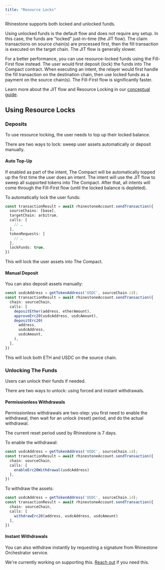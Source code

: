 ```yaml
---
title: "Resource Locks"
---
```


Rhinestone supports both locked and unlocked funds.

Using unlocked funds is the default flow and does not require any setup. In this case, the funds are "locked" just-in-time (the JIT flow). The claim transactions on source chain(s) are processed first, then the fill transaction is executed on the target chain. The JIT flow is generally slower.

For a better performance, you can use resource-locked funds using the Fill-First flow instead. The user would first deposit (lock) the funds into The Compact contract. When executing an intent, the relayer would first handle the fill transaction on the destination chain, then use locked funds as a payment on the source chain(s). The Fill-First flow is significantly faster.

Learn more about the JIT flow and Resource Locking in our [conceptual guide](../../home/concepts/rhinestone-intent-architecture#dual-mode-execution).

## Using Resource Locks

### Deposits

To use resource locking, the user needs to top up their locked balance.

There are two ways to lock: sweep user assets automatically or deposit manually.

#### Auto Top-Up

If enabled as part of the intent, The Compact will be automatically topped up the first time the user does an intent. The intent will use the JIT flow to sweep all supported tokens into The Compact. After that, all intents will come through the Fill-First flow (until the locked balance is depleted).

To automatically lock the user funds:

```ts {10}
const transactionResult = await rhinestoneAccount.sendTransaction({
  sourceChains: [base],
  targetChain: arbitrum,
  calls: [
    // …
  ],
  tokenRequests: [
    // …
  ],
  lockFunds: true,
})
```

This will lock the user assets into The Compact.

#### Manual Deposit

You can also deposit assets manually:

```ts {5-11}
const usdcAddress = getTokenAddress('USDC', sourceChain.id);
const transactionResult = await rhinestoneAccount.sendTransaction({
  chain: sourceChain,
  calls: [
    depositEther(address, etherAmount),
    approveErc20(usdcAddress, usdcAmount),
    depositErc20(
      address,
      usdcAddress,
      usdcAmount,
    ),
  ],
})
```

This will lock both ETH and USDC on the source chain.

### Unlocking The Funds

Users can unlock their funds if needed.

There are two ways to unlock: using forced and instant withdrawals.

#### Permissionless Withdrawals

Permissionless withdrawals are two-step: you first need to enable the withdrawal, then wait for an unlock (reset) period, and do the actual withdrawal.

The current reset period used by Rhinestone is 7 days.

To enable the withdrawal:

```ts {5}
const usdcAddress = getTokenAddress('USDC', sourceChain.id);
const transactionResult = await rhinestoneAccount.sendTransaction({
  chain: sourceChain,
  calls: [
    enableErc20Withdrawal(usdcAddress)
  ],
})
```

To withdraw the assets:

```ts {5}
const usdcAddress = getTokenAddress('USDC', sourceChain.id);
const transactionResult = await rhinestoneAccount.sendTransaction({
  chain: sourceChain,
  calls: [
    withdrawErc20(address, usdcAddress, usdcAmount)
  ],
})
```


#### Instant Withdrawals

You can also withdraw instantly by requesting a signature from Rhinestone Orchestrator service.

<Warning>We're currently working on supporting this. [Reach out](http://t.me/kurt_larsen) if you need this.</Warning>
